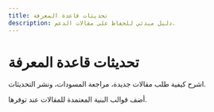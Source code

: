 ```yaml
---
title: تحديثات قاعدة المعرفة
description: دليل مبدئي للحفاظ على مقالات الدعم.
---
```


# تحديثات قاعدة المعرفة

اشرح كيفية طلب مقالات جديدة، مراجعة المسودات، ونشر التحديثات.

أضف قوالب البنية المعتمدة للمقالات عند توفرها.
